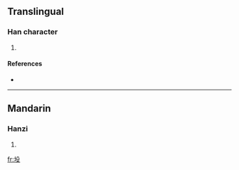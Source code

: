 ==Translingual==

===Han character===
{{Han char|rn=32|rad=土|as=04|sn=7|four=|canj=土竹弓水 (GHNE)}}

# {{defn|Han|sort=土04}}

====References====
* {{Han ref|kx=0224.280|dkj=04913|dj=0459.170|hdz=10426.050|uh=5744|ud=22340}}

----

==Mandarin==

===Hanzi===
{{cmn-hanzi|pin=[[tóu]] ([[tou2]]), [[yùn]] ([[yun4]])|wg=t'ou<sup>2</sup>, yün<sup>4</sup>}}

# {{defn|Mandarin}}

[[fr:坄]]
